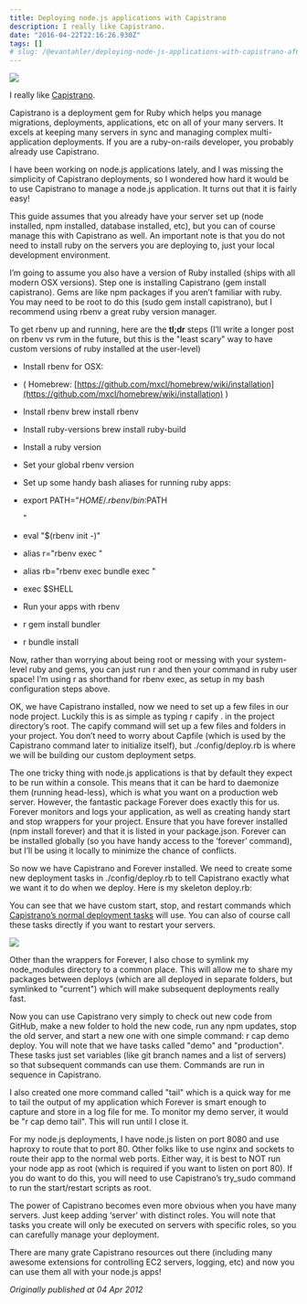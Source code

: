 ```yaml
---
title: Deploying node.js applications with Capistrano
description: I really like Capistrano.
date: "2016-04-22T22:16:26.930Z"
tags: []
# slug: /@evantahler/deploying-node-js-applications-with-capistrano-af675cdaa7c6
---
```


![](/images/medium-export/1__GOljYLFswSUI6EC7NCFkLg.jpeg)

I really like [Capistrano](https://github.com/capistrano/capistrano).

Capistrano is a deployment gem for Ruby which helps you manage migrations, deployments, applications, etc on all of your many servers. It excels at keeping many servers in sync and managing complex multi-application deployments. If you are a ruby-on-rails developer, you probably already use Capistrano.

I have been working on node.js applications lately, and I was missing the simplicity of Capistrano deployments, so I wondered how hard it would be to use Capistrano to manage a node.js application. It turns out that it is fairly easy!

This guide assumes that you already have your server set up (node installed, npm installed, database installed, etc), but you can of course manage this with Capistrano as well. An important note is that you do not need to install ruby on the servers you are deploying to, just your local development environment.

I’m going to assume you also have a version of Ruby installed (ships with all modern OSX versions). Step one is installing Capistrano (gem install capistrano). Gems are like npm packages if you aren’t familiar with ruby. You may need to be root to do this (sudo gem install capistrano), but I recommend using rbenv a great ruby version manager.

To get rbenv up and running, here are the **tl;dr** steps (I’ll write a longer post on rbenv vs rvm in the future, but this is the "least scary" way to have custom versions of ruby installed at the user-level)

- Install rbenv for OSX:
- ( Homebrew: [https://github.com/mxcl/homebrew/wiki/installation](https://github.com/mxcl/homebrew/wiki/installation) )
- Install rbenv brew install rbenv
- Install ruby-versions brew install ruby-build
- Install a ruby version
- Set your global rbenv version
- Set up some handy bash aliases for running ruby apps:
- export PATH="$HOME/.rbenv/bin:$PATH

  "

- eval "$(rbenv init -)"
- alias r="rbenv exec "
- alias rb="rbenv exec bundle exec "
- exec $SHELL
- Run your apps with rbenv
- r gem install bundler
- r bundle install

Now, rather than worrying about being root or messing with your system-level ruby and gems, you can just run r and then your command in ruby user space! I’m using r as shorthand for rbenv exec, as setup in my bash configuration steps above.

OK, we have Capistrano installed, now we need to set up a few files in our node project. Luckily this is as simple as typing r capify . in the project directory’s root. The capify command will set up a few files and folders in your project. You don’t need to worry about Capfile (which is used by the Capistrano command later to initialize itself), but ./config/deploy.rb is where we will be building our custom deployment setps.

The one tricky thing with node.js applications is that by default they expect to be run within a console. This means that it can be hard to daemonize them (running head-less), which is what you want on a production web server. However, the fantastic package Forever does exactly this for us. Forever monitors and logs your application, as well as creating handy start and stop wrappers for your project. Ensure that you have forever installed (npm install forever) and that it is listed in your package.json. Forever can be installed globally (so you have handy access to the ‘forever’ command), but I’ll be using it locally to minimize the chance of conflicts.

So now we have Capistrano and Forever installed. We need to create some new deployment tasks in ./config/deploy.rb to tell Capistrano exactly what we want it to do when we deploy. Here is my skeleton deploy.rb:

You can see that we have custom start, stop, and restart commands which [Capistrano’s normal deployment tasks](https://github.com/capistrano/capistrano/wiki/2.x-Default-Deployment-Behaviour) will use. You can also of course call these tasks directly if you want to restart your servers.

![](/images/medium-export/0__qhxMTgdQNu__h9Icv.jpg)

Other than the wrappers for Forever, I also chose to symlink my node_modules directory to a common place. This will allow me to share my packages between deploys (which are all deployed in separate folders, but symlinked to "current") which will make subsequent deployments really fast.

Now you can use Capistrano very simply to check out new code from GitHub, make a new folder to hold the new code, run any npm updates, stop the old server, and start a new one with one simple command: r cap demo deploy. You will note that we have tasks called "demo" and "production". These tasks just set variables (like git branch names and a list of servers) so that subsequent commands can use them. Commands are run in sequence in Capistrano.

I also created one more command called "tail" which is a quick way for me to tail the output of my application which Forever is smart enough to capture and store in a log file for me. To monitor my demo server, it would be "r cap demo tail". This will run until I close it.

For my node.js deployments, I have node.js listen on port 8080 and use haproxy to route that to port 80. Other folks like to use nginx and sockets to route their app to the normal web ports. Either way, it is best to NOT run your node app as root (which is required if you want to listen on port 80). If you do want to do this, you will need to use Capistrano’s try_sudo command to run the start/restart scripts as root.

The power of Capistrano becomes even more obvious when you have many servers. Just keep adding ‘server’ with distinct roles. You will note that tasks you create will only be executed on servers with specific roles, so you can carefully manage your deployment.

There are many grate Capistrano resources out there (including many awesome extensions for controlling EC2 servers, logging, etc) and now you can use them all with your node.js apps!

_Originally published at 04 Apr 2012_
